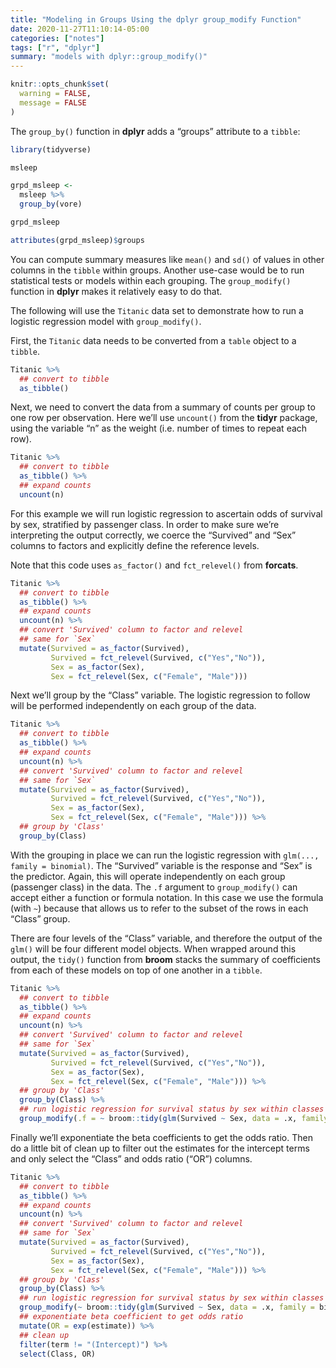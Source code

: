 ```yaml
---
title: "Modeling in Groups Using the dplyr group_modify Function"
date: 2020-11-27T11:10:14-05:00
categories: ["notes"]
tags: ["r", "dplyr"]
summary: "models with dplyr::group_modify()"
---
```



```r
knitr::opts_chunk$set(
  warning = FALSE,
  message = FALSE
)
```

The `group_by()` function in **dplyr** adds a "groups" attribute to a `tibble`:

```r
library(tidyverse)

msleep

grpd_msleep <-
  msleep %>%
  group_by(vore)

grpd_msleep

attributes(grpd_msleep)$groups
```

You can compute summary measures like `mean()` and `sd()` of values in other columns in the `tibble` within groups. Another use-case would be to run statistical tests or models within each grouping. The `group_modify()` function in **dplyr** makes it relatively easy to do that.

The following will use the `Titanic` data set to demonstrate how to run a logistic regression model with `group_modify()`.

First, the `Titanic` data needs to be converted from a `table` object to a `tibble`.

```r
Titanic %>%
  ## convert to tibble
  as_tibble()
```

Next, we need to convert the data from a summary of counts per group to one row per observation. Here we'll use `uncount()` from the **tidyr** package, using the variable "n" as the weight (i.e. number of times to repeat each row).

```r
Titanic %>%
  ## convert to tibble
  as_tibble() %>%
  ## expand counts
  uncount(n)
```

For this example we will run logistic regression to ascertain odds of survival by sex, stratified by passenger class. In order to make sure we're interpreting the output correctly, we coerce the "Survived" and "Sex" columns to factors and explicitly define the reference levels. 

Note that this code uses `as_factor()` and `fct_relevel()` from **forcats**.

```r
Titanic %>%
  ## convert to tibble
  as_tibble() %>%
  ## expand counts
  uncount(n) %>%
  ## convert 'Survived' column to factor and relevel
  ## same for `Sex`
  mutate(Survived = as_factor(Survived),
         Survived = fct_relevel(Survived, c("Yes","No")),
         Sex = as_factor(Sex),
         Sex = fct_relevel(Sex, c("Female", "Male")))
```

Next we'll group by the "Class" variable. The logistic regression to follow will be performed independently on each group of the data.

```r
Titanic %>%
  ## convert to tibble
  as_tibble() %>%
  ## expand counts
  uncount(n) %>%
  ## convert 'Survived' column to factor and relevel
  ## same for `Sex`
  mutate(Survived = as_factor(Survived),
         Survived = fct_relevel(Survived, c("Yes","No")),
         Sex = as_factor(Sex),
         Sex = fct_relevel(Sex, c("Female", "Male"))) %>%
  ## group by 'Class'
  group_by(Class)
```

With the grouping in place we can run the logistic regression with `glm(..., family = binomial)`. The "Survived" variable is the response and "Sex" is the predictor. Again, this will operate independently on each group (passenger class) in the data. The `.f` argument to `group_modify()` can accept either a function or formula notation. In this case we use the formula (with `~`) because that allows us to refer to the subset of the rows in each "Class" group.

There are four levels of the "Class" variable, and therefore the output of the `glm()` will be four different model objects. When wrapped around this output, the `tidy()` function from **broom** stacks the summary of coefficients from each of these models on top of one another in a `tibble`.

```r
Titanic %>%
  ## convert to tibble
  as_tibble() %>%
  ## expand counts
  uncount(n) %>%
  ## convert 'Survived' column to factor and relevel
  ## same for `Sex`
  mutate(Survived = as_factor(Survived),
         Survived = fct_relevel(Survived, c("Yes","No")),
         Sex = as_factor(Sex),
         Sex = fct_relevel(Sex, c("Female", "Male"))) %>%
  ## group by 'Class'
  group_by(Class) %>%
  ## run logistic regression for survival status by sex within classes
  group_modify(.f = ~ broom::tidy(glm(Survived ~ Sex, data = .x, family = binomial)))
```

Finally we'll exponentiate the beta coefficients to get the odds ratio. Then do a little bit of clean up to filter out the estimates for the intercept terms and only select the "Class" and odds ratio ("OR") columns.

```r
Titanic %>%
  ## convert to tibble
  as_tibble() %>%
  ## expand counts
  uncount(n) %>%
  ## convert 'Survived' column to factor and relevel
  ## same for `Sex`
  mutate(Survived = as_factor(Survived),
         Survived = fct_relevel(Survived, c("Yes","No")),
         Sex = as_factor(Sex),
         Sex = fct_relevel(Sex, c("Female", "Male"))) %>%
  ## group by 'Class'
  group_by(Class) %>%
  ## run logistic regression for survival status by sex within classes
  group_modify(~ broom::tidy(glm(Survived ~ Sex, data = .x, family = binomial))) %>%
  ## exponentiate beta coefficient to get odds ratio
  mutate(OR = exp(estimate)) %>%
  ## clean up
  filter(term != "(Intercept)") %>%
  select(Class, OR)
```

